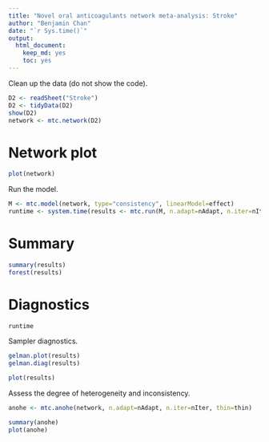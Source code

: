 ```yaml
---
title: "Novel oral anticoagulants network meta-analysis: Stroke"
author: "Benjamin Chan"
date: "`r Sys.time()`"
output: 
  html_document: 
    keep_md: yes
    toc: yes
---
```



Clean up the data (do not show the code).

```r
D2 <- readSheet("Stroke")
D2 <- tidyData(D2)
show(D2)
network <- mtc.network(D2)
```

# Network plot

```r
plot(network)
```

Run the model.

```r
M <- mtc.model(network, type="consistency", linearModel=effect)
runtime <- system.time(results <- mtc.run(M, n.adapt=nAdapt, n.iter=nIter, thin=thin))
```

# Summary

```r
summary(results)
forest(results)
```

# Diagnostics

```r
runtime
```

Sampler diagnostics.

```r
gelman.plot(results)
gelman.diag(results)
```

```r
plot(results)
```

Assess the degree of heterogeneity and inconsistency.

```r
anohe <- mtc.anohe(network, n.adapt=nAdapt, n.iter=nIter, thin=thin)
```

```r
summary(anohe)
plot(anohe)
```
